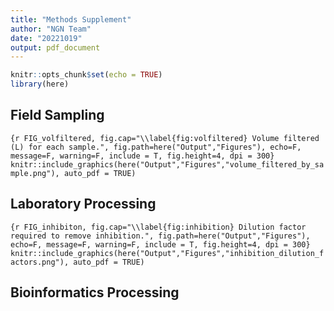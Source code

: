 ```yaml
---
title: "Methods Supplement"
author: "NGN Team"
date: "20221019"
output: pdf_document
---
```


```r
knitr::opts_chunk$set(echo = TRUE)
library(here)
```

## Field Sampling

```{r FIG_volfiltered, fig.cap="\\label{fig:volfiltered} Volume filtered (L) for each sample.", fig.path=here("Output","Figures"), echo=F, message=F, warning=F, include = T, fig.height=4, dpi = 300}
knitr::include_graphics(here("Output","Figures","volume_filtered_by_sample.png"), auto_pdf = TRUE)
```

## Laboratory Processing 

```{r FIG_inhibiton, fig.cap="\\label{fig:inhibition} Dilution factor required to remove inhibition.", fig.path=here("Output","Figures"), echo=F, message=F, warning=F, include = T, fig.height=4, dpi = 300}
knitr::include_graphics(here("Output","Figures","inhibition_dilution_factors.png"), auto_pdf = TRUE)
```

## Bioinformatics Processing


